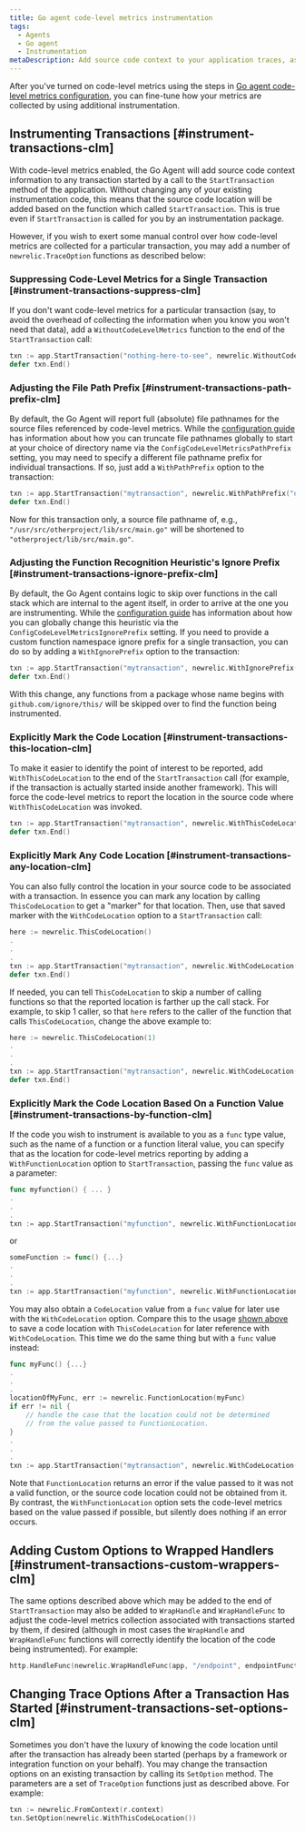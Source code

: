 ```yaml
---
title: Go agent code-level metrics instrumentation
tags:
  - Agents
  - Go agent
  - Instrumentation
metaDescription: Add source code context to your application traces, associating the trace data with the specific code being instrumented.
---
```


After you've turned on code-level metrics using the steps in [Go agent code-level metrics configuration](content/docs/apm/agents/go-agent/configuration/go-agent-code-level-metrics-config), you can fine-tune how your metrics are collected by using additional instrumentation.

## Instrumenting Transactions [#instrument-transactions-clm]

With code-level metrics enabled, the Go Agent will add source code context information to any transaction started by a call
to the `StartTransaction` method of the application. Without changing any of your existing instrumentation code, this means
that the source code location will be added based on the function which called `StartTransaction`. This is true even if
`StartTransaction` is called for you by an instrumentation package.

However, if you wish to exert some manual control over how code-level metrics are collected for a particular transaction,
you may add a number of `newrelic.TraceOption` functions as described below:

### Suppressing Code-Level Metrics for a Single Transaction [#instrument-transactions-suppress-clm]
If you don't want code-level metrics for a particular transaction (say, to avoid the overhead of collecting the information when you know you won't need that data),
add a `WithoutCodeLevelMetrics` function to the end of the `StartTransaction` call:
```go
txn := app.StartTransaction("nothing-here-to-see", newrelic.WithoutCodeLevelMetrics())
defer txn.End()
```

### Adjusting the File Path Prefix [#instrument-transactions-path-prefix-clm]
By default, the Go Agent will report full (absolute) file pathnames for the source files referenced by code-level metrics.
While the [configuration guide](/docs/apm/agents/go-agent/configuration/go-agent-code-level-metrics-config)
has information about how you can truncate file pathnames globally to start at your choice of directory name via the `ConfigCodeLevelMetricsPathPrefix` setting, you may need to specify a different file pathname prefix for individual transactions. If so, just add a `WithPathPrefix` option to the transaction:
```go
txn := app.StartTransaction("mytransaction", newrelic.WithPathPrefix("otherproject/lib/src"))
defer txn.End()
```
Now for this transaction only, a source file pathname of, e.g., `"/usr/src/otherproject/lib/src/main.go"` will be shortened to `"otherproject/lib/src/main.go"`.

### Adjusting the Function Recognition Heuristic's Ignore Prefix [#instrument-transactions-ignore-prefix-clm]
By default, the Go Agent contains logic to skip over functions in the call stack which are internal to the agent itself, in order to arrive at the one you are instrumenting. While the [configuration guide](/docs/apm/agents/go-agent/configuration/go-agent-code-level-metrics-config)
has information about how you can globally change this heuristic via the `ConfigCodeLevelMetricsIgnorePrefix` setting. If you need to provide a custom function namespace ignore prefix for a single transaction, you can do so by adding a `WithIgnorePrefix` option to the transaction:
```go
txn := app.StartTransaction("mytransaction", newrelic.WithIgnorePrefix("github.com/ignore/this/"))
defer txn.End()
```
With this change, any functions from a package whose name begins with `github.com/ignore/this/` will be skipped over to find the function being instrumented.

### Explicitly Mark the Code Location [#instrument-transactions-this-location-clm]
To make it easier to identify the point of interest to be reported, add `WithThisCodeLocation` to the end of the `StartTransaction` call (for example, if the transaction is actually started inside another framework). This will force the code-level metrics to report the location in the source code where `WithThisCodeLocation` was invoked.
```go
txn := app.StartTransaction("mytransaction", newrelic.WithThisCodeLocation())
defer txn.End()
```

### Explicitly Mark Any Code Location [#instrument-transactions-any-location-clm]
You can also fully control the location in your source code to be associated with a transaction. In essence you can mark any
location by calling `ThisCodeLocation` to get a "marker" for that location. Then, use that saved marker with the `WithCodeLocation` option
to a `StartTransaction` call:
```go
here := newrelic.ThisCodeLocation()
.
.
.
txn := app.StartTransaction("mytransaction", newrelic.WithCodeLocation(here))
defer txn.End()
```

If needed, you can tell `ThisCodeLocation` to skip a number of calling functions so that the reported location is farther up the call stack.
For example, to skip 1 caller, so that `here` refers to the caller of the function that calls `ThisCodeLocation`, change the above example
to:
```go
here := newrelic.ThisCodeLocation(1)
.
.
.
txn := app.StartTransaction("mytransaction", newrelic.WithCodeLocation(here))
defer txn.End()
```

### Explicitly Mark the Code Location Based On a Function Value [#instrument-transactions-by-function-clm]
If the code you wish to instrument is available to you as a `func` type value, such as the name of a function or a function literal value, you can specify that as the location for code-level metrics reporting by adding a `WithFunctionLocation` option to `StartTransaction`, passing the `func` value as a parameter:
```go
func myfunction() { ... }
.
.
.
txn := app.StartTransaction("myfunction", newrelic.WithFunctionLocation(myfunction))
```
or
```go
someFunction := func() {...}
.
.
.
txn := app.StartTransaction("myfunction", newrelic.WithFunctionLocation(someFunction))
```

You may also obtain a `CodeLocation` value from a `func` value for later use with the `WithCodeLocation` option. Compare this to the usage [shown above](#instrument-transactions-any-location-clm) to save a code location with `ThisCodeLocation` for later reference with `WithCodeLocation`. This time we do the same thing but with a `func` value instead:
```go
func myFunc() {...}
.
.
.
locationOfMyFunc, err := newrelic.FunctionLocation(myFunc)
if err != nil {
    // handle the case that the location could not be determined
    // from the value passed to FunctionLocation.
}
.
.
.
txn := app.StartTransaction("mytransaction", newrelic.WithCodeLocation(locationOfMyFunc))
```
Note that `FunctionLocation` returns an error if the value passed to it was not a valid function, or the source code location could not be obtained from it. By contrast, the `WithFunctionLocation` option sets the code-level metrics based on the value passed if possible, but silently does nothing if an error occurs.

## Adding Custom Options to Wrapped Handlers [#instrument-transactions-custom-wrappers-clm]
The same options described above which may be added to the end of `StartTransaction` may also be added to `WrapHandle` and `WrapHandleFunc` to
adjust the code-level metrics collection associated with transactions started by them, if desired (although in most cases the `WrapHandle` and `WrapHandleFunc` functions will correctly identify the location of the code being instrumented). For example:
```go
http.HandleFunc(newrelic.WrapHandleFunc(app, "/endpoint", endpointFunction, newrelic.WithThisCodeLocation()))
```

## Changing Trace Options After a Transaction Has Started [#instrument-transactions-set-options-clm]
Sometimes you don't have the luxury of knowing the code location until after the transaction has already been started (perhaps by a framework or integration function on your behalf). You may change the transaction options on an existing transaction by calling its `SetOption` method. The parameters are a set of `TraceOption` functions just as described above. For example:
```go
txn := newrelic.FromContext(r.context)
txn.SetOption(newrelic.WithThisCodeLocation())
```
